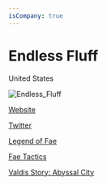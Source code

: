 ```yaml
---
isCompany: true
---
```


# Endless Fluff

<Location>

United States

</Location>

![Endless_Fluff](./images/Endless_Fluff_v1.png)

<Website>

[Website](http://endlessfluff.com)

[Twitter](https://twitter.com/EndlessFluff)

</Website>

<Games>

[Legend of Fae](https://endlessfluff.wordpress.com/legend-of-fae/)

[Fae Tactics](https://www.humblebundle.com/store/fae-tactics)

[Valdis Story: Abyssal City](http://www.valdisstory.com/)

</Games>
